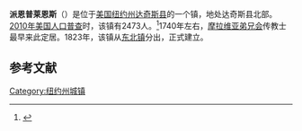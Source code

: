 {{Infobox settlement
|official_name            = 派恩普莱恩斯
|settlement_type          = 镇
|image_skyline            = Thompson-Pond-2009.png
|imagesize                =
|image_caption            = 
|image_flag               =
|image_seal               =
|pushpin_map            =
|pushpin_label_position =
|pushpin_map_caption    =
|pushpin_mapsize        =
|image_map                = Dutchess County New York incorporated areas Pine Plains highlighted.svg
|mapsize                  = 220px
|map_caption              = 
|image_map1               =
|mapsize1                 =
|map_caption1             =
|subdivision_type         = [[国家|国家]]
|subdivision_name         = [[美国|美国]]
|subdivision_type1        = [[美国行政区划|州]]
|subdivision_name1        = [[纽约州|纽约州]]
|subdivision_type2        = [[纽约州行政区划|县]]
|subdivision_name2        = [[达奇斯县|达奇斯县]]
|government_footnotes     =
|government_type          =
|established_title        =
|established_date         =
|unit_pref                = Imperial
|area_footnotes           =
|area_magnitude           =
|area_total_km2           = 80.7
|area_land_km2            = 79.2 
|area_water_km2           = 1.5
|area_total_sq_mi         =
|area_land_sq_mi          =
|area_water_sq_mi         =
|population_as_of         = [[2010年美国人口普查|2010]]
|population_footnotes     =
|population_total         = 2473
|population_density_km2   = 31.2
|population_density_sq_mi =
|timezone                 = [[美国东部时间|EST]]
|utc_offset               =
|timezone_DST             =
|utc_offset_DST           =
|elevation_footnotes      =
|elevation_m              =
|elevation_ft             = 474
|postal_code_type         = [[美国邮政编码|邮政编码]]
|postal_code              = 12567
|area_code                =
|website                  = {{URL|pineplains-ny.gov}}
}}
'''派恩普莱恩斯'''（{{lang-en|Pine Plains}}）是位于[[美国|美国]][[纽约州|纽约州]][[达奇斯县|达奇斯县]]的一个镇，地处达奇斯县北部。[[2010年美国人口普查|2010年美国人口普查]]时，该镇有2473人。<ref name>{{cite web|url=http://factfinder2.census.gov|publisher=[[United_States_Census_Bureau|United States Census Bureau]]|title=American FactFinder|accessdate=2020-09-13|archive-date=2013-09-11|archive-url=https://web.archive.org/web/20130911234518/http://factfinder2.census.gov/|dead-url=no}}</ref>1740年左右，[[摩拉维亚弟兄会|摩拉维亚弟兄会]]传教士最早来此定居。1823年，该镇从[[东北镇_(纽约州)|东北镇]]分出，正式建立。

== 参考文献 ==
{{reflist}}

{{NY-stub}}
[[Category:纽约州城镇|Category:纽约州城镇]]